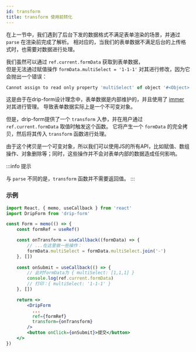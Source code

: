 ```yaml
---
id: transform
title: transform 使用前转化
---
```




在上一节中，我们遇到了后台下发的数据格式不满足表单渲染的场景，并通过 `parse` 在渲染前完成了解析。
相对应的，当我们的表单数据不满足后台的上传格式时，也需要对数据进行处理。

我们虽然可以通过 `ref.current.formData` 获取到表单数据，  
但是无法通过赋值操作 `formData.multiSelect = '1-1-1'` 对其进行修改，因为它会抛出一个错误：

```javascript  title="Uncaught TypeErrorr:"
Cannot assign to read only property 'multiSelect' of object '#<Object>'
```

这是由于在drip-form设计理念中，表单数据是内部维护的，并且使用了 [immer](https://immerjs.github.io/immer/) 对其进行管理。
导致表单数据实际上是一个不可变对象。

但是，drip-form提供了一个 `transform` 入参，并在用户通过 `ref.current.formData` 取值时触发这个函数。
它将产生一个 `formData` 的完全拷贝，然后将其传入 `transform` 函数进行处理。

由于这个拷贝是一个可变对象，所以我们可以使用JS的所有API，比如赋值、数组操作、对象删除等；同时，这些操作并不会对表单内部的数据造成任何影响。

:::info 提示

与 `parse` 不同的是，`transform` 函数并不需要返回值。
:::

### 示例

```jsx title="Form.jsx" {7,8,9,10,22}
import React, { memo, useCallback } from 'react'
import DripForm from 'drip-form'

const Form = memo(() => {
    const formRef = useRef()

    const onTransform = useCallback((formData) => {
        // ...在这里做一些操作：
        formData.multiSelect = formData.multiSelect.join('-')
    }, [])
    
    const onSubmit = useCallback(() => {
        // 此时formData为 { multiSelect: [1,1,1] }
        console.log(ref.current.formData)
        // 打印：{ multiSelect: '1-1-1' }
    }, [])

    return <>
        <DripForm
          ...
          ref={formRef}
          transform={onTransform}
        />
        <button onClick={onSubmit}>提交</button>
    </>
})
```